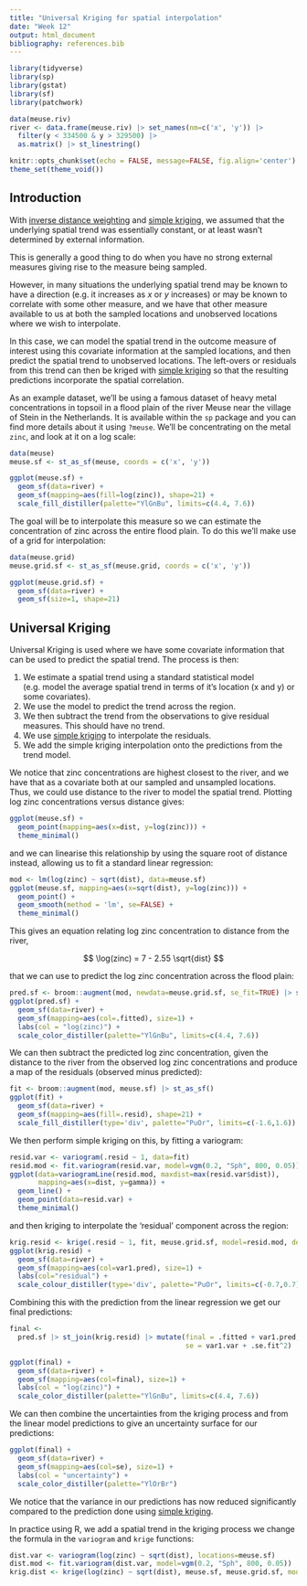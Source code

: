```yaml
---
title: "Universal Kriging for spatial interpolation"
date: "Week 12"
output: html_document
bibliography: references.bib
---
```


```r
library(tidyverse)
library(sp)
library(gstat)
library(sf)
library(patchwork)

data(meuse.riv)
river <- data.frame(meuse.riv) |> set_names(nm=c('x', 'y')) |>
  filter(y < 334500 & y > 329500) |>
  as.matrix() |> st_linestring()

knitr::opts_chunk$set(echo = FALSE, message=FALSE, fig.align='center')
theme_set(theme_void())
```

## Introduction

With [inverse distance weighting](week12_idw.html) and [simple kriging](week12_simple_kriging.html), we assumed that the underlying spatial trend was essentially constant, or at least wasn't determined by external information.

This is generally a good thing to do when you have no strong external measures giving rise to the measure being sampled.

However, in many situations the underlying spatial trend may be known to have a direction (e.g. it increases as $x$ or $y$ increases) or may be known to correlate with some other measure, and we have that other measure available to us at both the sampled locations and unobserved locations where we wish to interpolate.

In this case, we can model the spatial trend in the outcome measure of interest using this covariate information at the sampled locations, and then predict the spatial trend to unobserved locations. The left-overs or residuals from this trend can then be kriged with [simple kriging](week12_simple_kriging.html) so that the resulting predictions incorporate the spatial correlation.

As an example dataset, we'll be using a famous dataset of heavy metal concentrations in topsoil in a flood plain of the river Meuse near the village of Stein in the Netherlands. It is available within the `sp` package and you can find more details about it using `?meuse`. We'll be concentrating on the metal `zinc`, and look at it on a log scale:

```r
data(meuse)
meuse.sf <- st_as_sf(meuse, coords = c('x', 'y'))

ggplot(meuse.sf) +
  geom_sf(data=river) +
  geom_sf(mapping=aes(fill=log(zinc)), shape=21) +
  scale_fill_distiller(palette="YlGnBu", limits=c(4.4, 7.6))
```

The goal will be to interpolate this measure so we can estimate the concentration of zinc across the entire flood plain. To do this we'll make use of a grid for interpolation:

```r
data(meuse.grid)
meuse.grid.sf <- st_as_sf(meuse.grid, coords = c('x', 'y'))

ggplot(meuse.grid.sf) +
  geom_sf(data=river) +
  geom_sf(size=1, shape=21)
```

## Universal Kriging

Universal Kriging is used where we have some covariate information that can be used to predict the spatial trend. The process is then:

1. We estimate a spatial trend using a standard statistical model (e.g. model the average spatial trend in terms of it's location (x and y) or some covariates).
2. We use the model to predict the trend across the region.
3. We then subtract the trend from the observations to give residual measures. This should have no trend.
4. We use [simple kriging](week12_simple_kriging.html) to interpolate the residuals.
5. We add the simple kriging interpolation onto the predictions from the trend model.

We notice that zinc concentrations are highest closest to the river, and we have that as a covariate both at our sampled and unsampled locations. Thus, we could use distance to the river to model the spatial trend. Plotting log zinc concentrations versus distance gives:

```r
ggplot(meuse.sf) +
  geom_point(mapping=aes(x=dist, y=log(zinc))) +
  theme_minimal()
```

and we can linearise this relationship by using the square root of distance instead, allowing us to fit a standard linear regression:

```r
mod <- lm(log(zinc) ~ sqrt(dist), data=meuse.sf)
ggplot(meuse.sf, mapping=aes(x=sqrt(dist), y=log(zinc))) +
  geom_point() +
  geom_smooth(method = 'lm', se=FALSE) +
  theme_minimal()
```

This gives an equation relating log zinc concentration to distance from the river,

$$
\log(zinc) = 7 - 2.55 \sqrt{dist}
$$

that we can use to predict the log zinc concentration across the flood plain:

```r
pred.sf <- broom::augment(mod, newdata=meuse.grid.sf, se_fit=TRUE) |> st_as_sf()
ggplot(pred.sf) +
  geom_sf(data=river) +
  geom_sf(mapping=aes(col=.fitted), size=1) +
  labs(col = "log(zinc)") +
  scale_color_distiller(palette="YlGnBu", limits=c(4.4, 7.6))
```

We can then subtract the predicted log zinc concentration, given the distance to the river from the observed log zinc concentrations and produce a map of the residuals (observed minus predicted):

```r
fit <- broom::augment(mod, meuse.sf) |> st_as_sf()
ggplot(fit) +
  geom_sf(data=river) +
  geom_sf(mapping=aes(fill=.resid), shape=21) +
  scale_fill_distiller(type='div', palette="PuOr", limits=c(-1.6,1.6))
```

We then perform simple kriging on this, by fitting a variogram:

```r
resid.var <- variogram(.resid ~ 1, data=fit)
resid.mod <- fit.variogram(resid.var, model=vgm(0.2, "Sph", 800, 0.05))
ggplot(data=variogramLine(resid.mod, maxdist=max(resid.var$dist)),
       mapping=aes(x=dist, y=gamma)) +
  geom_line() +
  geom_point(data=resid.var) +
  theme_minimal()
```

and then kriging to interpolate the 'residual' component across the region:

```r
krig.resid <- krige(.resid ~ 1, fit, meuse.grid.sf, model=resid.mod, debug.level=0)
ggplot(krig.resid) +
  geom_sf(data=river) +
  geom_sf(mapping=aes(col=var1.pred), size=1) +
  labs(col="residual") +
  scale_colour_distiller(type='div', palette="PuOr", limits=c(-0.7,0.7))
```

Combining this with the prediction from the linear regression we get our final predictions:

```r
final <-
  pred.sf |> st_join(krig.resid) |> mutate(final = .fitted + var1.pred,
                                           se = var1.var + .se.fit^2)

ggplot(final) +
  geom_sf(data=river) +
  geom_sf(mapping=aes(col=final), size=1) +
  labs(col = "log(zinc)") +
  scale_color_distiller(palette="YlGnBu", limits=c(4.4, 7.6))
```

We can then combine the uncertainties from the kriging process and from the linear model predictions to give an uncertainty surface for our predictions:

```r
ggplot(final) +
  geom_sf(data=river) +
  geom_sf(mapping=aes(col=se), size=1) +
  labs(col = "uncertainty") +
  scale_color_distiller(palette="YlOrBr")
```

We notice that the variance in our predictions has now reduced significantly compared to the prediction done using [simple kriging](week12_simple_kriging.html).

In practice using R, we add a spatial trend in the kriging process we change the formula in the `variogram` and `krige` functions:

```r
dist.var <- variogram(log(zinc) ~ sqrt(dist), locations=meuse.sf)
dist.mod <- fit.variogram(dist.var, model=vgm(0.2, "Sph", 800, 0.05))
krig.dist <- krige(log(zinc) ~ sqrt(dist), meuse.sf, meuse.grid.sf, model=dist.mod)
```
